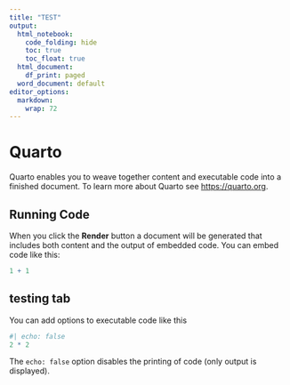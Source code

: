 ```yaml
---
title: "TEST"
output:
  html_notebook:
    code_folding: hide
    toc: true
    toc_float: true
  html_document:
    df_print: paged
  word_document: default
editor_options:
  markdown:
    wrap: 72
---
```


# Quarto {.tabset}

Quarto enables you to weave together content and executable code into a finished document. To learn more about Quarto see <https://quarto.org>.

## Running Code

When you click the **Render** button a document will be generated that includes both content and the output of embedded code. You can embed code like this:

```r
1 + 1
```

## testing tab

You can add options to executable code like this

```r
#| echo: false
2 * 2
```

The `echo: false` option disables the printing of code (only output is displayed).
